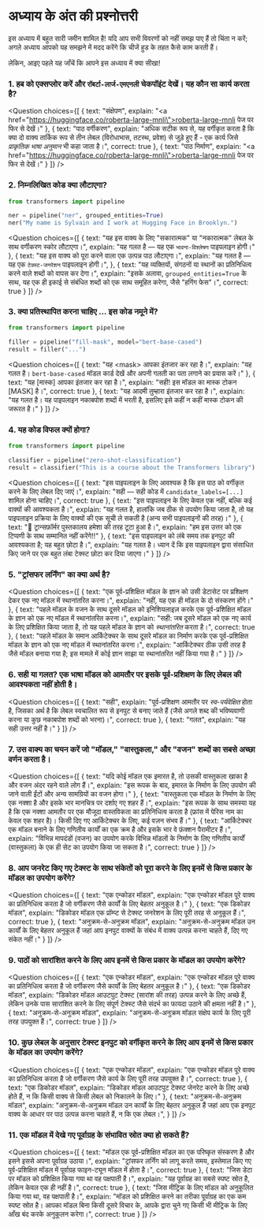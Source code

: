 # अध्याय के अंत की प्रश्नोत्तरी

इस अध्याय में बहुत सारी जमीन शामिल है! यदि आप सभी विवरणों को नहीं समझ पाए हैं तो चिंता न करें; अगले अध्याय आपको यह समझने में मदद करेंगे कि चीजें हुड के तहत कैसे काम करती हैं।

लेकिन, आइए पहले यह जाँचें कि आपने इस अध्याय में क्या सीखा!

### 1. हब को एक्सप्लोर करें और `रॉबर्टा-लार्ज-एमएनली` चेकपॉइंट देखें। यह कौन सा कार्य करता है?

<Question
	choices={[
		{
			text: "संक्षेपण",
			explain: "<a href=\"https://huggingface.co/roberta-large-mnli\">roberta-large-mnli पेज</a> पर फिर से देखें।"
		},
		{
			text: "पाठ वर्गीकरण",
			explain: "अधिक सटीक रूप से, यह वर्गीकृत करता है कि क्या दो वाक्य तार्किक रूप से तीन लेबल (विरोधाभास, तटस्थ, प्रवेश) से जुड़े हुए हैं - एक कार्य जिसे <em>प्राकृतिक भाषा अनुमान</em> भी कहा जाता है।",
			correct: true
		},
		{
			text: "पाठ निर्माण",
			explain: "<a href=\"https://huggingface.co/roberta-large-mnli\">roberta-large-mnli पेज</a> पर फिर से देखें।"
		}
	]}
/>

### 2. निम्नलिखित कोड क्या लौटाएगा?

```py
from transformers import pipeline

ner = pipeline("ner", grouped_entities=True)
ner("My name is Sylvain and I work at Hugging Face in Brooklyn.")
```

<Question
	choices={[
		{
			text: "यह इस वाक्य के लिए \"सकारात्मक\" या \"नकारात्मक\" लेबल के साथ वर्गीकरण स्कोर लौटाएगा।",
			explain: "यह गलत है — यह एक <code>भावना-विश्लेषण</code> पाइपलाइन होगी।"
		},
		{
			text: "यह इस वाक्य को पूरा करने वाला एक उत्पन्न पाठ लौटाएगा।",
			explain: "यह गलत है — यह एक <code>टेक्स्ट-जनरेशन</code> पाइपलाइन होगी।",
		},
		{
			text: "यह व्यक्तियों, संगठनों या स्थानों का प्रतिनिधित्व करने वाले शब्दों को वापस कर देगा।",
			explain: "इसके अलावा, <code>grouped_entities=True</code> के साथ, यह एक ही इकाई से संबंधित शब्दों को एक साथ समूहित करेगा, जैसे \"हगिंग फेस\"।",
			correct: true
		}
	]}
/>

### 3. क्या प्रतिस्थापित करना चाहिए ... इस कोड नमूने में?

```py
from transformers import pipeline

filler = pipeline("fill-mask", model="bert-base-cased")
result = filler("...")
```

<Question
	choices={[
		{
			text: "यह &#60;mask> आपका इंतजार कर रहा है।",
			explain: "यह गलत है। <code>bert-base-cased</code> मॉडल कार्ड देखें और अपनी गलती का पता लगाने का प्रयास करें।"
		},
		{
			text: "यह [मास्क] आपका इंतजार कर रहा है।",
			explain: "सही! इस मॉडल का मास्क टोकन [MASK] है।",
			correct: true
		},
		{
			text: "यह आदमी तुम्हारा इंतजार कर रहा है।",
			explain: "यह गलत है। यह पाइपलाइन नकाबपोश शब्दों में भरती है, इसलिए इसे कहीं न कहीं मास्क टोकन की जरूरत है।"
		}
	]}
/>

### 4. यह कोड विफल क्यों होगा?

```py
from transformers import pipeline

classifier = pipeline("zero-shot-classification")
result = classifier("This is a course about the Transformers library")
```

<Question
	choices={[
		{
			text: "इस पाइपलाइन के लिए आवश्यक है कि इस पाठ को वर्गीकृत करने के लिए लेबल दिए जाएं।",
			explain: "सही — सही कोड में <code>candidate_labels=[...]</code> शामिल होना चाहिए।",
			correct: true
		},
		{
			text: "इस पाइपलाइन के लिए केवल एक नहीं, बल्कि कई वाक्यों की आवश्यकता है।",
			explain: "यह गलत है, हालांकि जब ठीक से उपयोग किया जाता है, तो यह पाइपलाइन प्रक्रिया के लिए वाक्यों की एक सूची ले सकती है (अन्य सभी पाइपलाइनों की तरह)।"
		},
		{
			text: "🤗 ट्रान्सफ़ॉर्मर पुस्तकालय हमेशा की तरह टूटा हुआ है।",
			explain: "हम इस उत्तर को एक टिप्पणी के साथ सम्मानित नहीं करेंगे!!"
		},
		{
			text: "इस पाइपलाइन को लंबे समय तक इनपुट की आवश्यकता है; यह बहुत छोटा है।",
			explain: "यह गलत है। ध्यान दें कि इस पाइपलाइन द्वारा संसाधित किए जाने पर एक बहुत लंबा टेक्स्ट छोटा कर दिया जाएगा।"
		}
	]}
/>

### 5. "ट्रांसफर लर्निंग" का क्या अर्थ है?

<Question
	choices={[
		{
			text: "एक पूर्व-प्रशिक्षित मॉडल के ज्ञान को उसी डेटासेट पर प्रशिक्षण देकर एक नए मॉडल में स्थानांतरित करना।",
			explain: "नहीं, यह एक ही मॉडल के दो संस्करण होंगे।"
		},
		{
			text: "पहले मॉडल के वजन के साथ दूसरे मॉडल को इनिशियलाइज़ करके एक पूर्व-प्रशिक्षित मॉडल के ज्ञान को एक नए मॉडल में स्थानांतरित करना।",
			explain: "सही: जब दूसरे मॉडल को एक नए कार्य के लिए प्रशिक्षित किया जाता है, तो यह पहले मॉडल के ज्ञान को *स्थानांतरित* करता है।",
			correct: true
		},
		{
			text: "पहले मॉडल के समान आर्किटेक्चर के साथ दूसरे मॉडल का निर्माण करके एक पूर्व-प्रशिक्षित मॉडल के ज्ञान को एक नए मॉडल में स्थानांतरित करना।",
			explain: "आर्किटेक्चर ठीक उसी तरह है जैसे मॉडल बनाया गया है; इस मामले में कोई ज्ञान साझा या स्थानांतरित नहीं किया गया है।"
		}
	]}
/>

### 6. सही या गलत? एक भाषा मॉडल को आमतौर पर इसके पूर्व-प्रशिक्षण के लिए लेबल की आवश्यकता नहीं होती है।

<Question
	choices={[
		{
			text: "सही",
			explain: "पूर्व-प्रशिक्षण आमतौर पर <em>स्व-पर्यवेक्षित</em> होता है, जिसका अर्थ है कि लेबल स्वचालित रूप से इनपुट से बनाए जाते हैं (जैसे अगले शब्द की भविष्यवाणी करना या कुछ नकाबपोश शब्दों को भरना)।",
			correct: true
		},
		{
			text: "गलत",
			explain: "यह सही उत्तर नहीं है।"
		}
	]}
/>

### 7. उस वाक्य का चयन करें जो "मॉडल," "वास्तुकला," और "वजन" शब्दों का सबसे अच्छा वर्णन करता है।

<Question
	choices={[
		{
			text: "यदि कोई मॉडल एक इमारत है, तो उसकी वास्तुकला खाका है और वजन अंदर रहने वाले लोग हैं।",
			explain: "इस रूपक के बाद, इमारत के निर्माण के लिए उपयोग की जाने वाली ईंटों और अन्य सामग्रियों का वजन होगा।"
		},
		{
			text: "वास्तुकला एक मॉडल के निर्माण के लिए एक नक्शा है और इसके भार मानचित्र पर दर्शाए गए शहर हैं।",
			explain: "इस रूपक के साथ समस्या यह है कि एक नक्शा आमतौर पर एक मौजूदा वास्तविकता का प्रतिनिधित्व करता है (फ्रांस में पेरिस नाम का केवल एक शहर है)। किसी दिए गए आर्किटेक्चर के लिए, कई वज़न संभव हैं।"
		},
		{
			text: "आर्किटेक्चर एक मॉडल बनाने के लिए गणितीय कार्यों का एक क्रम है और इसके भार वे फ़ंक्शन पैरामीटर हैं।",
			explain: "विभिन्न मापदंडों (वजन) का उपयोग करके विभिन्न मॉडलों के निर्माण के लिए गणितीय कार्यों (वास्तुकला) के एक ही सेट का उपयोग किया जा सकता है।",
			correct: true
		}
	]}
/>

### 8. आप जनरेट किए गए टेक्स्ट के साथ संकेतों को पूरा करने के लिए इनमें से किस प्रकार के मॉडल का उपयोग करेंगे?

<Question
	choices={[
		{
			text: "एक एन्कोडर मॉडल",
			explain: "एक एन्कोडर मॉडल पूरे वाक्य का प्रतिनिधित्व करता है जो वर्गीकरण जैसे कार्यों के लिए बेहतर अनुकूल है।"
		},
		{
			text: "एक डिकोडर मॉडल",
			explain: "डिकोडर मॉडल एक प्रॉम्प्ट से टेक्स्ट जनरेशन के लिए पूरी तरह से अनुकूल हैं।",
			correct: true
		},
		{
			text: "अनुक्रम-से-अनुक्रम मॉडल",
			explain: "अनुक्रम-से-अनुक्रम मॉडल उन कार्यों के लिए बेहतर अनुकूल हैं जहां आप इनपुट वाक्यों के संबंध में वाक्य उत्पन्न करना चाहते हैं, दिए गए संकेत नहीं।"
		}
	]}
/>

### 9. पाठों को सारांशित करने के लिए आप इनमें से किस प्रकार के मॉडल का उपयोग करेंगे?

<Question
	choices={[
		{
			text: "एक एन्कोडर मॉडल",
			explain: "एक एन्कोडर मॉडल पूरे वाक्य का प्रतिनिधित्व करता है जो वर्गीकरण जैसे कार्यों के लिए बेहतर अनुकूल है।"
		},
		{
			text: "एक डिकोडर मॉडल",
			explain: "डिकोडर मॉडल आउटपुट टेक्स्ट (सारांश की तरह) उत्पन्न करने के लिए अच्छे हैं, लेकिन उनके पास सारांशित करने के लिए संपूर्ण टेक्स्ट जैसे संदर्भ का फायदा उठाने की क्षमता नहीं है।"
		},
		{
			text: "अनुक्रम-से-अनुक्रम मॉडल",
			explain: "अनुक्रम-से-अनुक्रम मॉडल संक्षेप कार्य के लिए पूरी तरह उपयुक्त हैं।",
			correct: true
		}
	]}
/>

### 10. कुछ लेबल के अनुसार टेक्स्ट इनपुट को वर्गीकृत करने के लिए आप इनमें से किस प्रकार के मॉडल का उपयोग करेंगे?

<Question
	choices={[
		{
			text: "एक एन्कोडर मॉडल",
			explain: "एक एन्कोडर मॉडल पूरे वाक्य का प्रतिनिधित्व करता है जो वर्गीकरण जैसे कार्य के लिए पूरी तरह उपयुक्त है।",
			correct: true
		},
		{
			text: "एक डिकोडर मॉडल",
			explain: "डिकोडर मॉडल आउटपुट टेक्स्ट जेनरेट करने के लिए अच्छे होते हैं, न कि किसी वाक्य से किसी लेबल को निकालने के लिए।"
		},
		{
			text: "अनुक्रम-से-अनुक्रम मॉडल",
			explain: "अनुक्रम-से-अनुक्रम मॉडल उन कार्यों के लिए बेहतर अनुकूल हैं जहां आप एक इनपुट वाक्य के आधार पर पाठ उत्पन्न करना चाहते हैं, न कि एक लेबल।",
		}
	]}
/>

### 11. एक मॉडल में देखे गए पूर्वाग्रह के संभावित स्रोत क्या हो सकते हैं?

<Question
	choices={[
		{
			text: "मॉडल एक पूर्व-प्रशिक्षित मॉडल का एक परिष्कृत संस्करण है और इसने इससे अपना पूर्वाग्रह उठाया।",
			explain: "ट्रांसफर लर्निंग को लागू करते समय, इस्तेमाल किए गए पूर्व-प्रशिक्षित मॉडल में पूर्वाग्रह फाइन-ट्यून मॉडल में होता है।",
			correct: true
		},
		{
			text: "जिस डेटा पर मॉडल को प्रशिक्षित किया गया था वह पक्षपाती है।",
			explain: "यह पूर्वाग्रह का सबसे स्पष्ट स्रोत है, लेकिन केवल एक ही नहीं है।",
			correct: true
		},
		{
			text: "जिस मीट्रिक के लिए मॉडल को अनुकूलित किया गया था, वह पक्षपाती है।",
			explain: "मॉडल को प्रशिक्षित करने का तरीका पूर्वाग्रह का एक कम स्पष्ट स्रोत है। आपका मॉडल बिना किसी दूसरे विचार के, आपके द्वारा चुने गए किसी भी मीट्रिक के लिए आँख बंद करके अनुकूलन करेगा।",
			correct: true
		}
	]}
/>

